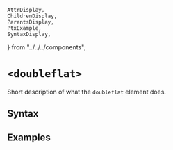     AttrDisplay,
    ChildrenDisplay,
    ParentsDisplay,
    PtxExample,
    SyntaxDisplay,
} from "../../../components";

# `<doubleflat>`

Short description of what the `doubleflat` element does.

## Syntax

<SyntaxDisplay name="doubleflat" />

## Examples

    